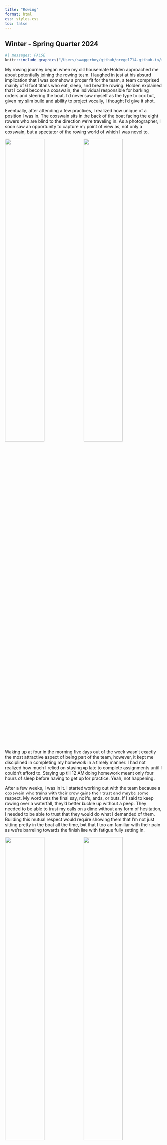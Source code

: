 ```yaml
---
title: "Rowing"
format: html
css: styles.css
toc: false
---
```


## Winter - Spring Quarter 2024

```r

#| messages: FALSE
knitr::include_graphics("/Users/swaggerboy/github/oregel714.github.io/rowing/rowingpics/cachumamorning.jpeg")
```

My rowing journey began when my old housemate Holden approached me about potentially joining the rowing team. I laughed in jest at his absurd implication that I was somehow a proper fit for the team, a team comprised mainly of 6 foot titans who eat, sleep, and breathe rowing. Holden explained that I could become a coxswain, the individual responsible for barking orders and steering the boat. I'd never saw myself as the type to cox but, given my slim build and ability to project vocally, I thought I'd give it shot.

Eventually, after attending a few practices, I realized how unique of a position I was in. The coxswain sits in the back of the boat facing the eight rowers who are blind to the direction we're traveling in. As a photographer, I soon saw an opportunity to capture my point of view as, not only a coxswain, but a spectator of the rowing world of which I was novel to.

![](rowing/rowingpics/lifesuit.jpeg){width="50%"}![](rowing/rowingpics/dock.jpeg){width="50%"}

Waking up at four in the morning five days out of the week wasn't exactly the most attractive aspect of being part of the team, however, it kept me disciplined in completing my homework in a timely manner. I had not realized how much I relied on staying up late to complete assignments until I couldn't afford to. Staying up till 12 AM doing homework meant only four hours of sleep before having to get up for practice. Yeah, not happening.

After a few weeks, I was in it. I started working out with the team because a coxswain who trains with their crew gains their trust and maybe some respect. My word was the final say, no ifs, ands, or buts. If I said to keep rowing over a waterfall, they'd better buckle up without a peep. They needed to be able to trust my calls on a dime without any form of hesitation, I needed to be able to trust that they would do what I demanded of them. Building this mutual respect would require showing them that I'm not just sitting pretty in the boat all the time, but that I too am familiar with their pain as we're barreling towards the finish line with fatigue fully setting in.

![](rowing/rowingpics/pilot.jpeg){width="50%"}![](rowing/rowingpics/jump.jpeg){width="50%"}

It took me a while to get acclimated to the rigor of both the schedule and the training. Since I was a coxswain, I wasn't required to erg or do the regular training that many of the rowers were required to do. I admired their dedication to putting in the hours of training that they so willingly put in. Erging is not an easy task to simply perform but I suppose that when you get to the level that the rowers were on, you could erg for what seemed like forever. Some would play movies or shows during hour-long erg sessions, maintaining consistency with their pacing and form. I would begin to dwindle after just twenty minutes.

![](rowing/rowingpics/brothers.jpeg){width="50%"}![](rowing/rowingpics/lone.jpeg){width="50%"}

## Competition

My time coxing for the men's novice 8 was short as I only stayed for Winter and Spring quarters. In my time on the team, I got to experience two instances of real competition. The first is when we faced off against OCC right before spring break of 2024 and the second was later that same year at WIRA: Western Intercollegiate Rowing Association Championship. This was an incredibly nerve-racking experience for me as I was still new to coxing and had never coxed in such an intense environment. We were up against seven other boats, I honestly can't even remember the place we came in. I just remember how fun it was to see the novice men give it their all in the seven minutes and thirty seconds that it took us to get to the finish line.

![](rowing/rowingpics/coach.jpeg){width="50%"}![](rowing/rowingpics/spotlight.jpeg){width="50%"}

## Conclusion

In conclusion, I'm incredibly thankful for my experience on the rowing team. Although I did not get to row, I thoroughly enjoyed experiencing the training and disciplinary aspects that make rowing an infamous college sport. I met many wonderful people who made me feel apart of the team with their willingness to support one another and their drive to be better. It inspired me to be the best cox I could be for the novice men, and even outside of rowing, to be the best version of myself for those around me.

```r
#| messages: FALSE
knitr::include_graphics("/Users/swaggerboy/github/oregel714.github.io/rowing/rowingpics/mwah.jpeg")
```
